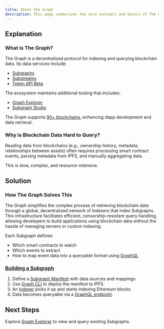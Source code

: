```yaml
---
title: About The Graph
description: This page summarizes the core concepts and basics of The Graph Network.
---
```


## Explanation

### What is The Graph?

The Graph is a decentralized protocol for indexing and querying blockchain data. Its data services include:

- [Subgraphs](/subgraphs/developing/subgraphs/)
- [Substreams](/substreams/introduction/)
- [Token API Beta](/token-api/quick-start/)

The ecosystem maintains additional tooling that includes:

- [Graph Explorer](/subgraphs/explorer/)
- [Subgraph Studio](/subgraphs/developing/deploying/using-subgraph-studio/)

The Graph supports [90+ blockchains](/supported-networks/), enhancing dapp development and data retrieval.

### Why is Blockchain Data Hard to Query?

Reading data from blockchains (e.g., ownership history, metadata, relationships between assets) often requires processing smart contract events, parsing metadata from IPFS, and manually aggregating data.

This is slow, complex, and resource-intensive.

## Solution

### How The Graph Solves This

The Graph simplifies the complex process of retrieving blockchain data through a global, decentralized network of Indexers that index Subgraphs. This infrastructure facilitates efficient, censorship-resistant query handling, allowing developers to build applications using blockchain data without the hassle of managing servers or custom indexing.

Each Subgraph defines:

- Which smart contracts to watch
- Which events to extract
- How to map event data into a queryable format using [GraphQL](https://graphql.org/learn/)

### [Building a Subgraph](/subgraphs/developing/creating/starting-your-subgraph/)

1. Define a [Subgraph Manifest](/subgraphs/developing/creating/subgraph-manifest/) with data sources and mappings.
2. Use [Graph CLI](https://github.com/graphprotocol/graph-tooling/tree/main/packages/cli) to deploy the manifest to IPFS.
3. An [Indexer](/indexing/overview/) picks it up and starts indexing Ethereum blocks.
4. Data becomes queryable via a [GraphQL endpoint](/subgraphs/querying/graphql-api/).

## Next Steps

Explore [Graph Explorer](https://thegraph.com/explorer) to view and query existing Subgraphs.
